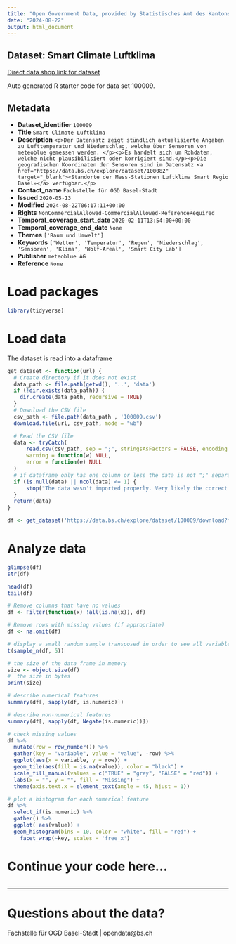 ```yaml
---
title: "Open Government Data, provided by Statistisches Amt des Kantons Basel-Stadt - Fachstelle OGD"
date: "2024-08-22"
output: html_document
---
```


## Dataset: Smart Climate Luftklima

[Direct data shop link for dataset](https://data.bs.ch/explore/dataset/100009)

Auto generated R starter code for data set 100009.

## Metadata

- **Dataset_identifier** `100009`
- **Title** `Smart Climate Luftklima`
- **Description** `<p>Der Datensatz zeigt stündlich aktualisierte Angaben zu Lufttemperatur und Niederschlag, welche über Sensoren von meteoblue gemessen werden. </p><p>Es handelt sich um Rohdaten, welche nicht plausibilisiert oder korrigiert sind.</p><p>Die geografischen Koordinaten der Sensoren sind im Datensatz <a href="https://data.bs.ch/explore/dataset/100082" target="_blank">«Standorte der Mess-Stationen Luftklima Smart Regio Basel»</a> verfügbar.</p>`
- **Contact_name** `Fachstelle für OGD Basel-Stadt`
- **Issued** `2020-05-13`
- **Modified** `2024-08-22T06:17:11+00:00`
- **Rights** `NonCommercialAllowed-CommercialAllowed-ReferenceRequired`
- **Temporal_coverage_start_date** `2020-02-11T13:54:00+00:00`
- **Temporal_coverage_end_date** `None`
- **Themes** `['Raum und Umwelt']`
- **Keywords** `['Wetter', 'Temperatur', 'Regen', 'Niederschlag', 'Sensoren', 'Klima', 'Wolf-Areal', 'Smart City Lab']`
- **Publisher** `meteoblue AG`
- **Reference** `None`


# Load packages

```r

library(tidyverse)
```

# Load data

The dataset is read into a dataframe

```r
get_dataset <- function(url) {
  # Create directory if it does not exist
  data_path <- file.path(getwd(), '..', 'data')
  if (!dir.exists(data_path)) {
    dir.create(data_path, recursive = TRUE)
  }
  # Download the CSV file
  csv_path <- file.path(data_path , '100009.csv')
  download.file(url, csv_path, mode = "wb")

  # Read the CSV file
  data <- tryCatch(
      read.csv(csv_path, sep = ";", stringsAsFactors = FALSE, encoding = "UTF-8"),
      warning = function(w) NULL,
      error = function(e) NULL
  )
  # if dataframe only has one column or less the data is not ";" separated
  if (is.null(data) || ncol(data) <= 1) {
      stop("The data wasn't imported properly. Very likely the correct separator couldn't be found.\nPlease check the dataset manually and adjust the code.")
  }
  return(data)
}
```

```r

df <- get_dataset('https://data.bs.ch/explore/dataset/100009/download?format=csv&timezone=Europe%2FZurich')

```

# Analyze data

```r

glimpse(df)
str(df)

head(df)
tail(df)

```

```r
# Remove columns that have no values
df <- Filter(function(x) !all(is.na(x)), df)

# Remove rows with missing values (if appropriate)
df <- na.omit(df)
```

```r
# display a small random sample transposed in order to see all variables
t(sample_n(df, 5))
```

```r
# the size of the data frame in memory
size <- object.size(df)
#  the size in bytes
print(size)
```

```r
# describe numerical features
summary(df[, sapply(df, is.numeric)])
```

```r
# describe non-numerical features
summary(df[, sapply(df, Negate(is.numeric))])
```

```r
# check missing values
df %>%
  mutate(row = row_number()) %>%
  gather(key = "variable", value = "value", -row) %>%
  ggplot(aes(x = variable, y = row)) +
  geom_tile(aes(fill = is.na(value)), color = "black") +
  scale_fill_manual(values = c("TRUE" = "grey", "FALSE" = "red")) +
  labs(x = "", y = "", fill = "Missing") +
  theme(axis.text.x = element_text(angle = 45, hjust = 1))
```

```r
# plot a histogram for each numerical feature
df %>%
  select_if(is.numeric) %>%
  gather() %>%
  ggplot( aes(value)) +
  geom_histogram(bins = 10, color = "white", fill = "red") +
    facet_wrap(~key, scales = 'free_x')
```

# Continue your code here...

```r

```
------------------------------------------------------------------------

# Questions about the data?

Fachstelle für OGD Basel-Stadt | opendata@bs.ch
